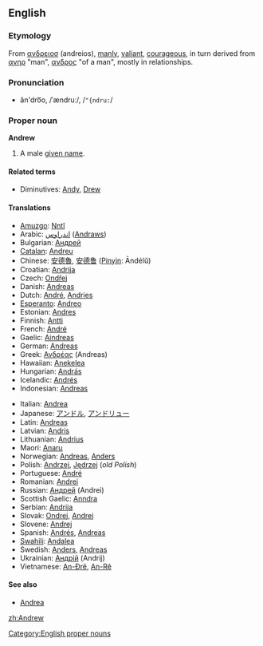==English==
===Etymology===
From {{Gr.}} [[ανδρειοσ]] (andreios), [[manly]], [[valiant]], [[courageous]], in turn derived from [[ ανηρ]] "man", [[ανδρος]] "of a man", mostly in relationships.

===Pronunciation===
*ăn'dro͞o, /ˈændruː/, /<tt>"{ndru:</tt>/

===Proper noun===
[[Category:English proper nouns]]
'''Andrew'''

# A male [[given name]].

====Related terms====
*Diminutives: [[Andy]], [[Drew]]

====Translations====
{{top}}
*[[Amuzgo]]: [[Nntî]]
*Arabic: [[اندراوس]] ([[Andraws]])
*Bulgarian: [[Андрей]]
*[[Catalan]]: [[Andreu]]
*Chinese: [[安德魯]], [[安德鲁]] ([[Pinyin]]: Āndélǔ)
*Croatian: [[Andrija]]
*Czech: [[Ondřej]]
*Danish: [[Andreas#Danish|Andreas]]
*Dutch: [[André#Dutch|André]], [[Andries]]
*[[Esperanto]]: [[Andreo]]
*Estonian: [[Andres]]
*Finnish: [[Antti]]
*French: [[André#French|André]]
*Gaelic: [[Aindreas]]
*German: [[Andreas#German|Andreas]]
*Greek: [[Ανδρέας]] (Andreas)
*Hawaiian: [[Anekelea]]
*Hungarian: [[András]]
*Icelandic: [[Andrés#Icelandic|Andrés]]  
*Indonesian: [[Andreas]]
{{mid}}
*Italian: [[Andrea#Italian|Andrea]]
*Japanese: [[アンドル]], [[アンドリュー]]
*Latin: [[Andreas#Latin|Andreas]] {{m}}
*Latvian: [[Andris]]
*Lithuanian: [[Andrius]]
*Maori: [[Anaru]]
*Norwegian: [[Andreas#Norwegian|Andreas]], [[Anders#Norwegian|Anders]]
*Polish: [[Andrzej]], [[Jędrzej]] (''old Polish'')
*Portuguese: [[André#Portuguese|André]]
*Romanian: [[Andrei]]
*Russian: [[Андрей]] (Andrei)
*Scottish Gaelic: [[Anndra]]
*Serbian: [[Andrija]]
*Slovak: [[Ondrej]], [[Andrej#Slovak|Andrej]]
*Slovene: [[Andrej#Slovene|Andrej]]
*Spanish: [[Andrés#Spanish|Andrés]], [[Andreas#Spanish|Andreas]]
*[[Swahili]]: [[Andalea]]
*Swedish: [[Anders#Swedish|Anders]], [[Andreas#Swedish|Andreas]]
*Ukrainian: [[Андрiй]] (Andrij)
*Vietnamese: [[An-Đrê]], [[An-Rê]]
{{bottom}}

====See also====
*[[Andrea]]
[[zh:Andrew]]